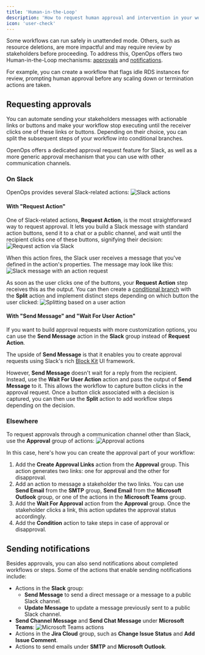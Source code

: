 ```yaml
---
title: 'Human-in-the-Loop'
description: 'How to request human approval and intervention in your workflows'
icon: 'user-check'
---
```


Some workflows can run safely in unattended mode. Others, such as resource deletions, are more impactful and may require review by stakeholders before proceeding. To address this, OpenOps offers two Human-in-the-Loop mechanisms: [approvals](#requesting-approvals) and [notifications](#sending-notifications).

For example, you can create a workflow that flags idle RDS instances for review, prompting human approval before any scaling down or termination actions are taken.

## Requesting approvals

You can automate sending your stakeholders messages with actionable links or buttons and make your workflow stop executing until the receiver clicks one of these links or buttons. Depending on their choice, you can split the subsequent steps of your workflow into conditional branches.

OpenOps offers a dedicated approval request feature for Slack, as well as a more generic approval mechanism that you can use with other communication channels.

### On Slack

OpenOps provides several Slack-related actions:
![Slack actions](/images/hitl-slack-actions.png)

#### With "Request Action"

One of Slack-related actions, **Request Action**, is the most straightforward way to request approval. It lets you build a Slack message with standard action buttons, send it to a chat or a public channel, and wait until the recipient clicks one of these buttons, signifying their decision:
![Request action via Slack](/images/hitl-slack-request-action-properties.png)

When this action fires, the Slack user receives a message that you've defined in the action's properties. The message may look like this:
![Slack message with an action request](/images/hitl-slack-request-action-message.png)

As soon as the user clicks one of the buttons, your **Request Action** step receives this as the output. You can then create a [conditional branch](/workflow-management/conditional-branching/) with the **Split** action and implement distinct steps depending on which button the user clicked:
![Splitting based on a user action](/images/hitl-slack-request-action-split.png)

#### With "Send Message" and "Wait For User Action"

If you want to build approval requests with more customization options, you can use the **Send Message** action in the **Slack** group instead of **Request Action**.

The upside of **Send Message** is that it enables you to create approval requests using Slack's rich [Block Kit](https://api.slack.com/block-kit) UI framework.

However, **Send Message** doesn't wait for a reply from the recipient. Instead, use the **Wait For User Action** action and pass the output of **Send Message** to it. This allows the workflow to capture button clicks in the approval request. Once a button click associated with a decision is captured, you can then use the **Split** action to add workflow steps depending on the decision.

### Elsewhere

To request approvals through a communication channel other than Slack, use the **Approval** group of actions:
![Approval actions](/images/hitl-approval-actions.png)

In this case, here's how you can create the approval part of your workflow:
1. Add the **Create Approval Links** action from the **Approval** group. This action generates two links: one for approval and the other for disapproval.
2. Add an action to message a stakeholder the two links. You can use **Send Email** from the **SMTP** group, **Send Email** from the **Microsoft Outlook** group, or one of the actions in the **Microsoft Teams** group.
3. Add the **Wait For Approval** action from the **Approval** group. Once the stakeholder clicks a link, this action updates the approval status accordingly.
4. Add the **Condition** action to take steps in case of approval or disapproval.

## Sending notifications

Besides approvals, you can also send notifications about completed workflows or steps. Some of the actions that enable sending notifications include:
* Actions in the **Slack** group:
    * **Send Message** to send a direct message or a message to a public Slack channel.
    * **Update Message** to update a message previously sent to a public Slack channel.
* **Send Channel Message** and **Send Chat Message** under **Microsoft Teams**:
![Microsoft Teams actions](/images/hitl-teams-actions.png)
* Actions in the **Jira Cloud** group, such as **Change Issue Status** and **Add Issue Comment**.
* Actions to send emails under **SMTP** and **Microsoft Outlook**.
